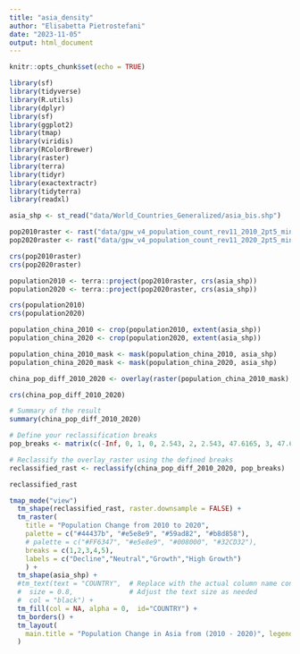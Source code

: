 ```yaml
---
title: "asia_density"
author: "Elisabetta Pietrostefani"
date: "2023-11-05"
output: html_document
---
```


```r
knitr::opts_chunk$set(echo = TRUE)
```

```r
library(sf)
library(tidyverse)
library(R.utils)
library(dplyr)
library(sf)
library(ggplot2)
library(tmap)
library(viridis)
library(RColorBrewer)
library(raster)
library(terra)
library(tidyr)
library(exactextractr)
library(tidyterra)
library(readxl)
```

```r
asia_shp <- st_read("data/World_Countries_Generalized/asia_bis.shp")

pop2010raster <- rast("data/gpw_v4_population_count_rev11_2010_2pt5_min.tif")
pop2020raster <- rast("data/gpw_v4_population_count_rev11_2020_2pt5_min.tif")

crs(pop2010raster)
crs(pop2020raster)

population2010 <- terra::project(pop2010raster, crs(asia_shp)) 
population2020 <- terra::project(pop2020raster, crs(asia_shp)) 

crs(population2010)
crs(population2020)

population_china_2010 <- crop(population2010, extent(asia_shp))
population_china_2020 <- crop(population2020, extent(asia_shp))

population_china_2010_mask <- mask(population_china_2010, asia_shp)
population_china_2020_mask <- mask(population_china_2020, asia_shp)

china_pop_diff_2010_2020 <- overlay(raster(population_china_2010_mask), raster(population_china_2020_mask), fun=function(x,y)y-x)

crs(china_pop_diff_2010_2020)

# Summary of the result
summary(china_pop_diff_2010_2020)

```

```r
# Define your reclassification breaks
pop_breaks <- matrix(c(-Inf, 0, 1, 0, 2.543, 2, 2.543, 47.6165, 3, 47.6165, Inf, 4), ncol = 3, byrow = TRUE)

# Reclassify the overlay_raster using the defined breaks
reclassified_rast <- reclassify(china_pop_diff_2010_2020, pop_breaks)

reclassified_rast
```

```r


tmap_mode("view")
  tm_shape(reclassified_rast, raster.downsample = FALSE) +
  tm_raster(
    title = "Population Change from 2010 to 2020",
    palette = c("#44437b", "#e5e8e9", "#59ad82", "#b8d858"),
    # palette = c("#FF6347", "#e5e8e9", "#008000", "#32CD32"),
    breaks = c(1,2,3,4,5),
    labels = c("Decline","Neutral","Growth","High Growth")
    ) +
  tm_shape(asia_shp) +
  #tm_text(text = "COUNTRY",  # Replace with the actual column name containing the IDs
  #  size = 0.8,              # Adjust the text size as needed
  #  col = "black") +
  tm_fill(col = NA, alpha = 0,  id="COUNTRY") +
  tm_borders() +
  tm_layout(
    main.title = "Population Change in Asia from (2010 - 2020)", legend.outside = TRUE, legend.outside.position = "bottom",
  )

```




